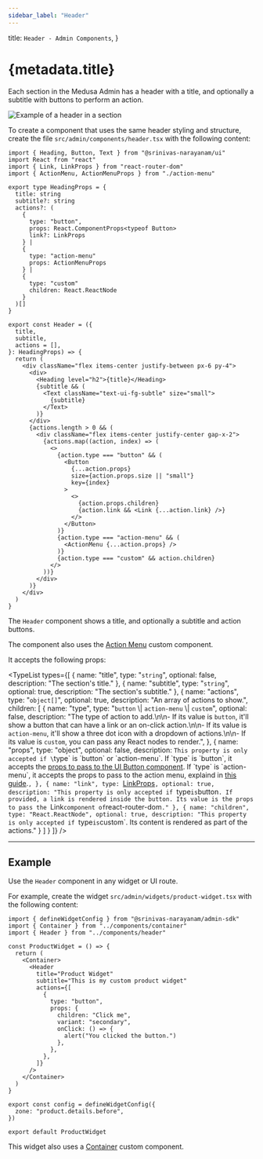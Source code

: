 ```yaml
---
sidebar_label: "Header"
---
```



  title: `Header - Admin Components`,
}

# {metadata.title}

Each section in the Medusa Admin has a header with a title, and optionally a subtitle with buttons to perform an action.

![Example of a header in a section](https://res.cloudinary.com/dza7lstvk/image/upload/v1728288562/Medusa%20Resources/header_dtz4gl.png)

To create a component that uses the same header styling and structure, create the file `src/admin/components/header.tsx` with the following content:

```tsx title="src/admin/components/header.tsx"
import { Heading, Button, Text } from "@srinivas-narayanam/ui"
import React from "react"
import { Link, LinkProps } from "react-router-dom"
import { ActionMenu, ActionMenuProps } from "./action-menu"

export type HeadingProps = {
  title: string
  subtitle?: string
  actions?: (
    {
      type: "button",
      props: React.ComponentProps<typeof Button>
      link?: LinkProps
    } |  
    {
      type: "action-menu"
      props: ActionMenuProps
    } |
    {
      type: "custom"
      children: React.ReactNode
    }
  )[]
}

export const Header = ({
  title,
  subtitle,
  actions = [],
}: HeadingProps) => {
  return (
    <div className="flex items-center justify-between px-6 py-4">
      <div>
        <Heading level="h2">{title}</Heading>
        {subtitle && (
          <Text className="text-ui-fg-subtle" size="small">
            {subtitle}
          </Text>
        )}
      </div>
      {actions.length > 0 && (
        <div className="flex items-center justify-center gap-x-2">
          {actions.map((action, index) => (
            <>
              {action.type === "button" && (
                <Button 
                  {...action.props} 
                  size={action.props.size || "small"}
                  key={index}
                >
                  <>
                    {action.props.children}
                    {action.link && <Link {...action.link} />}
                  </>
                </Button>
              )}
              {action.type === "action-menu" && (
                <ActionMenu {...action.props} />
              )}
              {action.type === "custom" && action.children}
            </>
          ))}
        </div>
      )}
    </div>
  )
}
```

The `Header` component shows a title, and optionally a subtitle and action buttons.

<Note>

The component also uses the [Action Menu](../action-menu/page.mdx) custom component.

</Note>

It accepts the following props:

<TypeList
  types={[
    {
      name: "title",
      type: "`string`",
      optional: false,
      description: "The section's title."
    },
    {
      name: "subtitle",
      type: "`string`",
      optional: true,
      description: "The section's subtitle."
    },
    {
      name: "actions",
      type: "`object[]`",
      optional: true,
      description: "An array of actions to show.",
      children: [
        {
          name: "type",
          type: "`button` \\| `action-menu` \\| `custom`",
          optional: false,
          description: "The type of action to add.\n\n- If its value is `button`, it'll show a button that can have a link or an on-click action.\n\n- If its value is `action-menu`, it'll show a three dot icon with a dropdown of actions.\n\n- If its value is `custom`, you can pass any React nodes to render.",
        },
        {
          name: "props",
          type: "object",
          optional: false,
          description: `This property is only accepted if \`type\` is \`button\` or \`action-menu\`. If \`type\` is \`button\`, it accepts the [props to pass to the UI Button component](https://docs.medusajs.com/components/button). If \`type\` is \`action-menu\`, it accepts the props to pass to the action menu, explaind in [this guide](../action-menu/page.mdx).`,
        },
        {
          name: "link",
          type: `[LinkProps](https://reactrouter.com/en/main/components/link)`,
          optional: true,
          description: "This property is only accepted if `type` is `button`. If provided, a link is rendered inside the button. Its value is the props to pass the `Link` component of `react-router-dom`."
        },
        {
          name: "children",
          type: "React.ReactNode",
          optional: true,
          description: "This property is only accepted if `type` is `custom`. Its content is rendered as part of the actions."
        }
      ]
    }
  ]}
/>

---

## Example

Use the `Header` component in any widget or UI route.

For example, create the widget `src/admin/widgets/product-widget.tsx` with the following content:

```tsx title="src/admin/widgets/product-widget.tsx"
import { defineWidgetConfig } from "@srinivas-narayanam/admin-sdk"
import { Container } from "../components/container"
import { Header } from "../components/header"

const ProductWidget = () => {
  return (
    <Container>
      <Header 
        title="Product Widget"
        subtitle="This is my custom product widget"
        actions={[
          {
            type: "button",
            props: {
              children: "Click me",
              variant: "secondary",
              onClick: () => {
                alert("You clicked the button.")
              },
            },
          },
        ]}
      />
    </Container>
  )
}

export const config = defineWidgetConfig({
  zone: "product.details.before",
})

export default ProductWidget
```

This widget also uses a [Container](../container/page.mdx) custom component.
